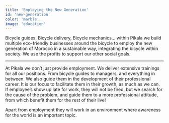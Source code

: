 ```yaml
---
title: 'Employing the New Generation'
id: 'new-generation'
color: 'marble'
image: 'education'
---
```


Bicycle guides, Bicycle delivery, Bicycle mechanics… within Pikala we build multiple eco-friendly businesses around the bicycle to employ the new generation of Morocco in a sustainable way, integrating the bicycle within society. We use the profits to support our other social goals.

---

At Pikala we don’t just provide employment. We deliver extensive trainings for all our positions. From bicycle guides to managers, and everything in between. We also guide them in the development of their professional career. It is our focus to facilitate them in their growth, as much as we can. If employee’s show up late for work, they will not be fired, but we search for the cause of the problem, and guide them to a more professional attitude, from which benefit them for the rest of their live!

Apart from employment they will work in an environment where awareness for the world is an important topic.
